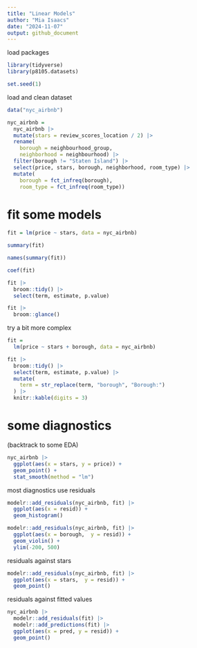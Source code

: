 ```yaml
---
title: "Linear Models"
author: "Mia Isaacs"
date: "2024-11-07"
output: github_document
---
```


load packages

```r
library(tidyverse)
library(p8105.datasets)

set.seed(1)
```

load and clean dataset

```r
data("nyc_airbnb")

nyc_airbnb = 
  nyc_airbnb |> 
  mutate(stars = review_scores_location / 2) |> 
  rename(
    borough = neighbourhood_group,
    neighborhood = neighbourhood) |> 
  filter(borough != "Staten Island") |> 
  select(price, stars, borough, neighborhood, room_type) |> 
  mutate(
    borough = fct_infreq(borough),
    room_type = fct_infreq(room_type))
```

# fit some models

```r
fit = lm(price ~ stars, data = nyc_airbnb)

summary(fit)

names(summary(fit))

coef(fit)

fit |> 
  broom::tidy() |> 
  select(term, estimate, p.value)

fit |> 
  broom::glance()
```

try a bit more complex 

```r
fit =
  lm(price ~ stars + borough, data = nyc_airbnb)

fit |> 
  broom::tidy() |> 
  select(term, estimate, p.value) |> 
  mutate(
    term = str_replace(term, "borough", "Borough:")
  ) |> 
  knitr::kable(digits = 3)
```

# some diagnostics

(backtrack to some EDA)

```r
nyc_airbnb |> 
  ggplot(aes(x = stars, y = price)) +
  geom_point() +
  stat_smooth(method = "lm")
```

most diagnostics use residuals

```r
modelr::add_residuals(nyc_airbnb, fit) |> 
  ggplot(aes(x = resid)) +
  geom_histogram()
```

```r
modelr::add_residuals(nyc_airbnb, fit) |> 
  ggplot(aes(x = borough,  y = resid)) +
  geom_violin() +
  ylim(-200, 500)
```

residuals against stars 

```r
modelr::add_residuals(nyc_airbnb, fit) |> 
  ggplot(aes(x = stars,  y = resid)) +
  geom_point()
```

residuals against fitted values

```r
nyc_airbnb |> 
  modelr::add_residuals(fit) |> 
  modelr::add_predictions(fit) |> 
  ggplot(aes(x = pred, y = resid)) +
  geom_point()
```



